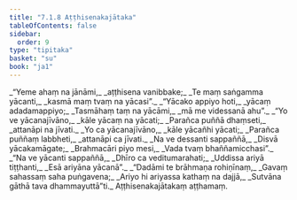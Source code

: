```yaml
---
title: "7.1.8 Aṭṭhisenakajātaka"
tableOfContents: false
sidebar:
  order: 9
type: "tipitaka"
basket: "su"
book: "ja1"
---
```



<DynamicBreadcrumb />

<Division number="54" book="ja1" bookNo="22" page="281">

<Paragraph number="1545" type="verses" book="ja1">
_“Yeme ahaṃ na jānāmi,_  
_aṭṭhisena vanibbake;_  
_Te maṃ saṅgamma yācanti,_  
_kasmā maṃ tvaṃ na yācasi”._  

</Paragraph>

</Division>
<Division number="55" book="ja1" bookNo="22" page="282">

<Paragraph number="1546" type="verses" book="ja1">
_“Yācako appiyo hoti,_  
_yācaṃ adadamappiyo;_  
_Tasmāhaṃ taṃ na yācāmi,_  
_mā me videssanā ahu”._  

</Paragraph>

</Division>
<Division number="56" book="ja1" bookNo="22" page="282">

<Paragraph number="1547" type="verses" book="ja1">
_“Yo ve yācanajīvāno,_  
_kāle yācaṃ na yācati;_  
_Parañca puññā dhaṃseti,_  
_attanāpi na jīvati._  

</Paragraph>

</Division>
<Division number="57" book="ja1" bookNo="22" page="263">

<Paragraph number="1548" type="verses" book="ja1">
_Yo ca yācanajīvāno,_  
_kāle yācañhi yācati;_  
_Parañca puññaṃ labbheti,_  
_attanāpi ca jīvati._  

</Paragraph>

</Division>
<Division number="58" book="ja1" bookNo="22" page="317">

<Paragraph number="1549" type="verses" book="ja1">
_Na ve dessanti sappaññā,_  
_Disvā yācakamāgate;_  
_Brahmacāri piyo mesi,_  
_Vada tvaṃ bhaññamicchasi”._  

</Paragraph>

</Division>
<Division number="59" book="ja1" bookNo="22" page="282">

<Paragraph number="1550" type="verses" book="ja1">
_“Na ve yācanti sappaññā,_  
_Dhīro ca veditumarahati;_  
_Uddissa ariyā tiṭṭhanti,_  
_Esā ariyāna yācanā”._  

</Paragraph>

</Division>
<Division number="60" book="ja1" bookNo="22" page="282">

<Paragraph number="1551" type="verses" book="ja1">
_“Dadāmi te brāhmaṇa rohiṇīnaṃ,_  
_Gavaṃ sahassaṃ saha puṅgavena;_  
_Ariyo hi ariyassa kathaṃ na dajjā,_  
_Sutvāna gāthā tava dhammayuttā”ti._  


</Paragraph>
</Division>

<Paragraph number="1552" type="center" book="ja1">
Aṭṭhisenakajātakaṃ aṭṭhamaṃ.
</Paragraph>